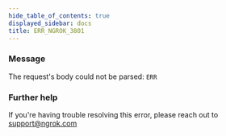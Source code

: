 ```yaml
---
hide_table_of_contents: true
displayed_sidebar: docs
title: ERR_NGROK_3801
---
```




### Message

The request's body could not be parsed: `ERR`

<ErrorDetails error="err_ngrok_3801" />

### Further help

If you're having trouble resolving this error, please reach out to [support@ngrok.com](mailto:support@ngrok.com?subject=Help%20with%20ERR_NGROK_3801)
